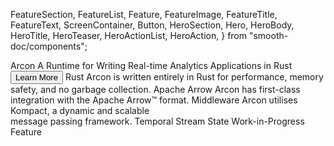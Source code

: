   FeatureSection,
  FeatureList,
  Feature,
  FeatureImage,
  FeatureTitle,
  FeatureText,
  ScreenContainer,
  Button,
  HeroSection,
  Hero,
  HeroBody,
  HeroTitle,
  HeroTeaser,
  HeroActionList,
  HeroAction,
} from "smooth-doc/components";

<HeroSection>
  <Hero backgroundImageURL={heroBackgroundImageURL}>
    <HeroBody>
      <HeroTitle>Arcon</HeroTitle>
      <HeroTeaser>A Runtime for Writing Real-time Analytics Applications in Rust</HeroTeaser>
      <HeroActionList>
        <HeroAction>
        <Button as={Link} to="/learn/about/">
        Learn More
        </Button>
        </HeroAction>
      </HeroActionList>
    </HeroBody>
  </Hero>
</HeroSection>


<FeatureSection>
<FeatureList>
<Feature>
<FeatureImage src={rustLogoUrl} />
<FeatureTitle>Rust</FeatureTitle>
<FeatureText>
Arcon is written entirely in Rust 
for performance, 
memory safety, 
and no garbage collection.
</FeatureText>
</Feature>
<Feature>
<FeatureImage src={arrowLogoUrl} />
<FeatureTitle>Apache Arrow</FeatureTitle>
<FeatureText>
Arcon has first-class integration
with the Apache Arrow™ format.
</FeatureText>
</Feature>
<Feature>
<FeatureImage src={middlewareLogoUrl} />
<FeatureTitle>Middleware</FeatureTitle>
<FeatureText>Arcon utilises<br />
Kompact, a dynamic and scalable<br />
message passing framework.
</FeatureText>
</Feature>
<Feature>
<FeatureImage src={stateLogoUrl} />
<FeatureTitle>Temporal Stream State</FeatureTitle>
<FeatureText>
Work-in-Progress Feature
</FeatureText>
</Feature>
</FeatureList>
</FeatureSection>